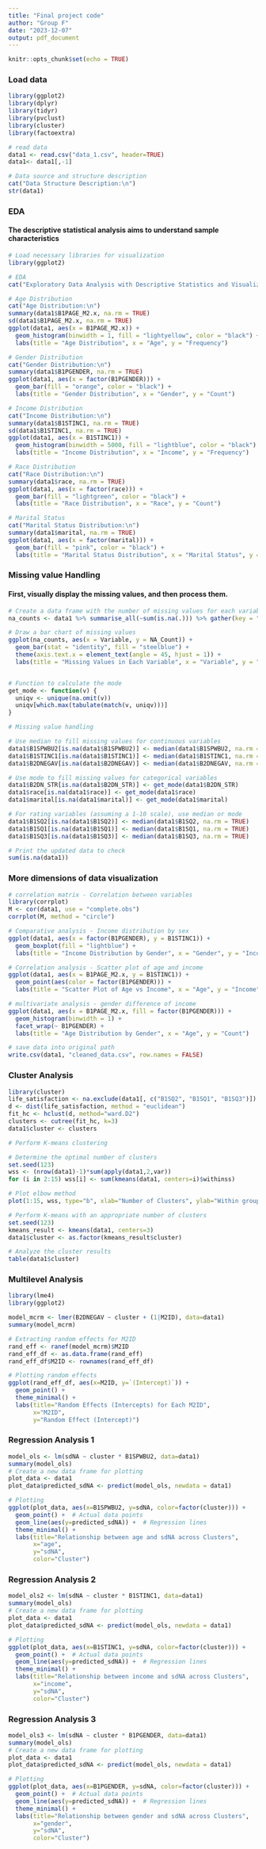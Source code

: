 ```yaml
---
title: "Final project code"
author: "Group F"
date: "2023-12-07"
output: pdf_document
---
```


```r
knitr::opts_chunk$set(echo = TRUE)
```

### Load data

```r
library(ggplot2)
library(dplyr)
library(tidyr)
library(pvclust)
library(cluster)
library(factoextra)

# read data
data1 <- read.csv("data_1.csv", header=TRUE)
data1<- data1[,-1]

# Data source and structure description
cat("Data Structure Description:\n")
str(data1)
```

### EDA

#### The descriptive statistical analysis aims to understand sample characteristics

```r
# Load necessary libraries for visualization
library(ggplot2)

# EDA
cat("Exploratory Data Analysis with Descriptive Statistics and Visualizations:\n")

# Age Distribution
cat("Age Distribution:\n")
summary(data1$B1PAGE_M2.x, na.rm = TRUE)
sd(data1$B1PAGE_M2.x, na.rm = TRUE)
ggplot(data1, aes(x = B1PAGE_M2.x)) + 
  geom_histogram(binwidth = 1, fill = "lightyellow", color = "black") +
  labs(title = "Age Distribution", x = "Age", y = "Frequency")

# Gender Distribution
cat("Gender Distribution:\n")
summary(data1$B1PGENDER, na.rm = TRUE)
ggplot(data1, aes(x = factor(B1PGENDER))) + 
  geom_bar(fill = "orange", color = "black") +
  labs(title = "Gender Distribution", x = "Gender", y = "Count")

# Income Distribution
cat("Income Distribution:\n")
summary(data1$B1STINC1, na.rm = TRUE)
sd(data1$B1STINC1, na.rm = TRUE)
ggplot(data1, aes(x = B1STINC1)) + 
  geom_histogram(binwidth = 5000, fill = "lightblue", color = "black") +
  labs(title = "Income Distribution", x = "Income", y = "Frequency")

# Race Distribution
cat("Race Distribution:\n")
summary(data1$race, na.rm = TRUE)
ggplot(data1, aes(x = factor(race))) + 
  geom_bar(fill = "lightgreen", color = "black") +
  labs(title = "Race Distribution", x = "Race", y = "Count")

# Marital Status
cat("Marital Status Distribution:\n")
summary(data1$marital, na.rm = TRUE)
ggplot(data1, aes(x = factor(marital))) + 
  geom_bar(fill = "pink", color = "black") +
  labs(title = "Marital Status Distribution", x = "Marital Status", y = "Count")
```

### Missing value Handling

#### First, visually display the missing values, and then process them.

```r
# Create a data frame with the number of missing values for each variable
na_counts <- data1 %>% summarise_all(~sum(is.na(.))) %>% gather(key = "Variable", value = "NA_Count")

# Draw a bar chart of missing values
ggplot(na_counts, aes(x = Variable, y = NA_Count)) +
  geom_bar(stat = "identity", fill = "steelblue") +
  theme(axis.text.x = element_text(angle = 45, hjust = 1)) +
  labs(title = "Missing Values in Each Variable", x = "Variable", y = "Number of Missing Values")


# Function to calculate the mode
get_mode <- function(v) {
  uniqv <- unique(na.omit(v))
  uniqv[which.max(tabulate(match(v, uniqv)))]
}

# Missing value handling

# Use median to fill missing values for continuous variables
data1$B1SPWBU2[is.na(data1$B1SPWBU2)] <- median(data1$B1SPWBU2, na.rm = TRUE)
data1$B1STINC1[is.na(data1$B1STINC1)] <- median(data1$B1STINC1, na.rm = TRUE)
data1$B2DNEGAV[is.na(data1$B2DNEGAV)] <- median(data1$B2DNEGAV, na.rm = TRUE)

# Use mode to fill missing values for categorical variables
data1$B2DN_STR[is.na(data1$B2DN_STR)] <- get_mode(data1$B2DN_STR)
data1$race[is.na(data1$race)] <- get_mode(data1$race)
data1$marital[is.na(data1$marital)] <- get_mode(data1$marital)

# For rating variables (assuming a 1-10 scale), use median or mode
data1$B1SQ2[is.na(data1$B1SQ2)] <- median(data1$B1SQ2, na.rm = TRUE)
data1$B1SQ1[is.na(data1$B1SQ1)] <- median(data1$B1SQ1, na.rm = TRUE)
data1$B1SQ3[is.na(data1$B1SQ3)] <- median(data1$B1SQ3, na.rm = TRUE)

# Print the updated data to check
sum(is.na(data1))
```

### More dimensions of data visualization

```r
# correlation matrix - Correlation between variables
library(corrplot)
M <- cor(data1, use = "complete.obs")
corrplot(M, method = "circle")

# Comparative analysis - Income distribution by sex
ggplot(data1, aes(x = factor(B1PGENDER), y = B1STINC1)) +
  geom_boxplot(fill = "lightblue") +
  labs(title = "Income Distribution by Gender", x = "Gender", y = "Income")

# Correlation analysis - Scatter plot of age and income
ggplot(data1, aes(x = B1PAGE_M2.x, y = B1STINC1)) +
  geom_point(aes(color = factor(B1PGENDER))) +
  labs(title = "Scatter Plot of Age vs Income", x = "Age", y = "Income")

# multivariate analysis - gender difference of income
ggplot(data1, aes(x = B1PAGE_M2.x, fill = factor(B1PGENDER))) +
  geom_histogram(binwidth = 1) +
  facet_wrap(~ B1PGENDER) +
  labs(title = "Age Distribution by Gender", x = "Age", y = "Count")
```

```r
# save data into original path
write.csv(data1, "cleaned_data.csv", row.names = FALSE)
```

### Cluster Analysis
```r
library(cluster)
life_satisfaction <- na.exclude(data1[, c("B1SQ2", "B1SQ1", "B1SQ3")])
d <- dist(life_satisfaction, method = "euclidean")
fit_hc <- hclust(d, method="ward.D2")
clusters <- cutree(fit_hc, k=3)  
data1$cluster <- clusters

# Perform K-means clustering

# Determine the optimal number of clusters
set.seed(123)
wss <- (nrow(data1)-1)*sum(apply(data1,2,var))
for (i in 2:15) wss[i] <- sum(kmeans(data1, centers=i)$withinss)

# Plot elbow method
plot(1:15, wss, type="b", xlab="Number of Clusters", ylab="Within groups sum of squares")

# Perform K-means with an appropriate number of clusters
set.seed(123)
kmeans_result <- kmeans(data1, centers=3) 
data1$cluster <- as.factor(kmeans_result$cluster)

# Analyze the cluster results
table(data1$cluster)

```

### Multilevel Analysis
```r
library(lme4)
library(ggplot2)

model_mcrm <- lmer(B2DNEGAV ~ cluster + (1|M2ID), data=data1)
summary(model_mcrm)

# Extracting random effects for M2ID
rand_eff <- ranef(model_mcrm)$M2ID
rand_eff_df <- as.data.frame(rand_eff)
rand_eff_df$M2ID <- rownames(rand_eff_df)

# Plotting random effects
ggplot(rand_eff_df, aes(x=M2ID, y=`(Intercept)`)) +  
  geom_point() +
  theme_minimal() +
  labs(title="Random Effects (Intercepts) for Each M2ID",
       x="M2ID",
       y="Random Effect (Intercept)")
```

### Regression Analysis 1
```r
model_ols <- lm(sdNA ~ cluster * B1SPWBU2, data=data1)
summary(model_ols)
# Create a new data frame for plotting
plot_data <- data1
plot_data$predicted_sdNA <- predict(model_ols, newdata = data1)

# Plotting
ggplot(plot_data, aes(x=B1SPWBU2, y=sdNA, color=factor(cluster))) +
  geom_point() +  # Actual data points
  geom_line(aes(y=predicted_sdNA)) +  # Regression lines
  theme_minimal() +
  labs(title="Relationship between age and sdNA across Clusters",
       x="age",
       y="sdNA",
       color="Cluster")
```

### Regression Analysis 2
```r
model_ols2 <- lm(sdNA ~ cluster * B1STINC1, data=data1) 
summary(model_ols)
# Create a new data frame for plotting
plot_data <- data1
plot_data$predicted_sdNA <- predict(model_ols, newdata = data1)

# Plotting
ggplot(plot_data, aes(x=B1STINC1, y=sdNA, color=factor(cluster))) +
  geom_point() +  # Actual data points
  geom_line(aes(y=predicted_sdNA)) +  # Regression lines
  theme_minimal() +
  labs(title="Relationship between income and sdNA across Clusters",
       x="income",
       y="sdNA",
       color="Cluster")
```

### Regression Analysis 3
```r
model_ols3 <- lm(sdNA ~ cluster * B1PGENDER, data=data1) 
summary(model_ols)
# Create a new data frame for plotting
plot_data <- data1
plot_data$predicted_sdNA <- predict(model_ols, newdata = data1)

# Plotting
ggplot(plot_data, aes(x=B1PGENDER, y=sdNA, color=factor(cluster))) +
  geom_point() +  # Actual data points
  geom_line(aes(y=predicted_sdNA)) +  # Regression lines
  theme_minimal() +
  labs(title="Relationship between gender and sdNA across Clusters",
       x="gender",
       y="sdNA",
       color="Cluster")
```

